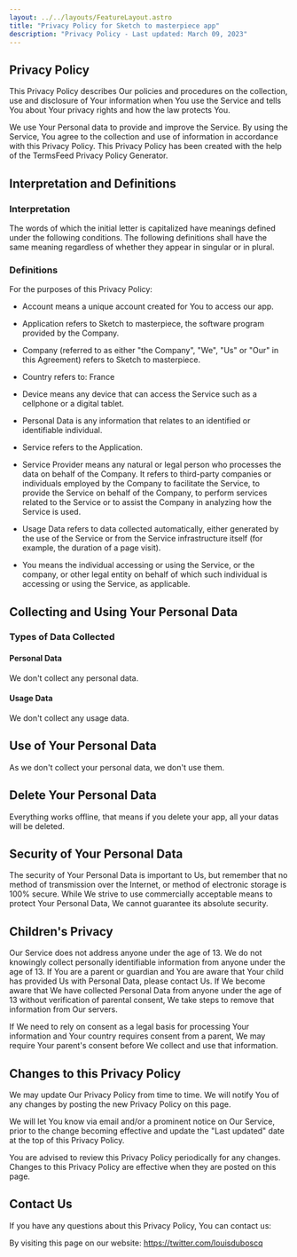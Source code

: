 ```yaml
---
layout: ../../layouts/FeatureLayout.astro
title: "Privacy Policy for Sketch to masterpiece app"
description: "Privacy Policy - Last updated: March 09, 2023"
---
```


## Privacy Policy

This Privacy Policy describes Our policies and procedures on the collection, use and disclosure of Your information when You use the Service and tells You about Your privacy rights and how the law protects You.

We use Your Personal data to provide and improve the Service. By using the Service, You agree to the collection and use of information in accordance with this Privacy Policy. This Privacy Policy has been created with the help of the TermsFeed Privacy Policy Generator.

## Interpretation and Definitions
### Interpretation
The words of which the initial letter is capitalized have meanings defined under the following conditions. The following definitions shall have the same meaning regardless of whether they appear in singular or in plural.

### Definitions
For the purposes of this Privacy Policy:

- Account means a unique account created for You to access our app.

- Application refers to Sketch to masterpiece, the software program provided by the Company.

- Company (referred to as either "the Company", "We", "Us" or "Our" in this Agreement) refers to Sketch to masterpiece.

- Country refers to: France

- Device means any device that can access the Service such as a cellphone or a digital tablet.

- Personal Data is any information that relates to an identified or identifiable individual.

- Service refers to the Application.

- Service Provider means any natural or legal person who processes the data on behalf of the Company. It refers to third-party companies or individuals employed by the Company to facilitate the Service, to provide the Service on behalf of the Company, to perform services related to the Service or to assist the Company in analyzing how the Service is used.

- Usage Data refers to data collected automatically, either generated by the use of the Service or from the Service infrastructure itself (for example, the duration of a page visit).

- You means the individual accessing or using the Service, or the company, or other legal entity on behalf of which such individual is accessing or using the Service, as applicable.

## Collecting and Using Your Personal Data
### Types of Data Collected
#### Personal Data

We don't collect any personal data. 

#### Usage Data

We don't collect any usage data.

## Use of Your Personal Data

As we don't collect your personal data, we don't use them.

## Delete Your Personal Data

Everything works offline, that means if you delete your app, all your datas will be deleted. 

## Security of Your Personal Data

The security of Your Personal Data is important to Us, but remember that no method of transmission over the Internet, or method of electronic storage is 100% secure. While We strive to use commercially acceptable means to protect Your Personal Data, We cannot guarantee its absolute security.

## Children's Privacy
Our Service does not address anyone under the age of 13. We do not knowingly collect personally identifiable information from anyone under the age of 13. If You are a parent or guardian and You are aware that Your child has provided Us with Personal Data, please contact Us. If We become aware that We have collected Personal Data from anyone under the age of 13 without verification of parental consent, We take steps to remove that information from Our servers.

If We need to rely on consent as a legal basis for processing Your information and Your country requires consent from a parent, We may require Your parent's consent before We collect and use that information.

## Changes to this Privacy Policy

We may update Our Privacy Policy from time to time. We will notify You of any changes by posting the new Privacy Policy on this page.

We will let You know via email and/or a prominent notice on Our Service, prior to the change becoming effective and update the "Last updated" date at the top of this Privacy Policy.

You are advised to review this Privacy Policy periodically for any changes. Changes to this Privacy Policy are effective when they are posted on this page.

## Contact Us
If you have any questions about this Privacy Policy, You can contact us:

By visiting this page on our website: https://twitter.com/louisduboscq